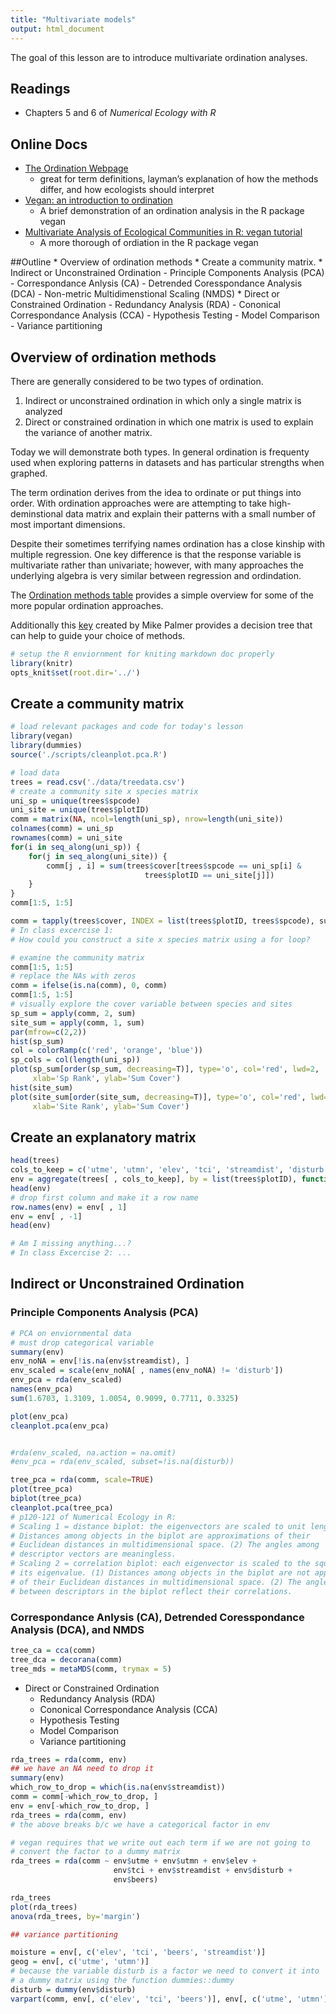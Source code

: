 ```yaml
---
title: "Multivariate models"
output: html_document
---
```


The goal of this lesson are to introduce multivariate ordination analyses.

## Readings
* Chapters 5 and 6 of *Numerical Ecology with R*

## Online Docs
* [The Ordination Webpage](http://ordination.okstate.edu/)
    - great for term definitions, layman's explanation of how the methods
    differ, and how ecologists should interpret
* [Vegan: an introduction to ordination](http://cran.r-project.org/web/packages/vegan/vignettes/intro-vegan.pdf)
    - A brief demonstration of an ordination analysis in the R package vegan
* [Multivariate Analysis of Ecological Communities in R: vegan tutorial](http://cc.oulu.fi/~jarioksa/opetus/metodi/vegantutor.pdf)
    - A more thorough  of ordiation in the R package vegan

##Outline
* Overview of ordination methods
* Create a community matrix.
* Indirect or Unconstrained Ordination
    - Principle Components Analysis (PCA)
    - Correspondance Anlysis (CA) 
    - Detrended Coresspondance Analysis (DCA)
    - Non-metric Multidimenstional Scaling (NMDS)
* Direct or Constrained Ordination
    - Redundancy Analysis (RDA)
    - Cononical Correspondance Analysis (CCA)
    - Hypothesis Testing
    - Model Comparison
    - Variance partitioning

## Overview of ordination methods

There are generally considered to be two types of ordination. 

1. Indirect or unconstrained ordination in which only a single matrix is analyzed
2. Direct or constrained ordination in which one matrix is used to explain the 
variance of another matrix. 

Today we will demonstrate both types. In general ordination is frequenty used
when exploring patterns in datasets and has particular strengths when graphed. 

The term ordination derives from the idea to ordinate or put things into order.
With ordination approaches were are attempting to take high-deminstional 
data matrix and explain their patterns with a small number of most important
dimensions.

Despite their sometimes terrifying names ordination has a close kinship with 
multiple regression. One key difference is that the response variable is 
multivariate rather than univariate; however, with many approaches the underlying
algebra is very similar between regression and ordindation.

The [Ordination methods table](http://dmcglinn.github.io/quant_methods/lessons/ordination_methods_table)
provides a simple overview for some of the more popular ordination approaches. 

Additionally this [key](http://ordination.okstate.edu/key.htm) created by Mike
Palmer provides a decision tree that can help to guide your choice of methods.

```r
# setup the R enviornment for kniting markdown doc properly
library(knitr)
opts_knit$set(root.dir='../')
```

## Create a community matrix
```r
# load relevant packages and code for today's lesson
library(vegan)
library(dummies)
source('./scripts/cleanplot.pca.R')

# load data
trees = read.csv('./data/treedata.csv')
# create a community site x species matrix
uni_sp = unique(trees$spcode)
uni_site = unique(trees$plotID)
comm = matrix(NA, ncol=length(uni_sp), nrow=length(uni_site))
colnames(comm) = uni_sp
rownames(comm) = uni_site
for(i in seq_along(uni_sp)) {
    for(j in seq_along(uni_site)) {
        comm[j , i] = sum(trees$cover[trees$spcode == uni_sp[i] &
                              trees$plotID == uni_site[j]])
    }
}
comm[1:5, 1:5]

comm = tapply(trees$cover, INDEX = list(trees$plotID, trees$spcode), sum)
# In class excercise 1:
# How could you construct a site x species matrix using a for loop?

# examine the community matrix
comm[1:5, 1:5]
# replace the NAs with zeros
comm = ifelse(is.na(comm), 0, comm)
comm[1:5, 1:5]
# visually explore the cover variable between species and sites
sp_sum = apply(comm, 2, sum)
site_sum = apply(comm, 1, sum)
par(mfrow=c(2,2))
hist(sp_sum)
col = colorRamp(c('red', 'orange', 'blue'))
sp_cols = col(length(uni_sp))
plot(sp_sum[order(sp_sum, decreasing=T)], type='o', col='red', lwd=2,
     xlab='Sp Rank', ylab='Sum Cover')
hist(site_sum)
plot(site_sum[order(site_sum, decreasing=T)], type='o', col='red', lwd=2,
     xlab='Site Rank', ylab='Sum Cover')
```

## Create an explanatory matrix
```r
head(trees)
cols_to_keep = c('utme', 'utmn', 'elev', 'tci', 'streamdist', 'disturb', 'beers')
env = aggregate(trees[ , cols_to_keep], by = list(trees$plotID), function(x) x[1])
head(env)
# drop first column and make it a row name
row.names(env) = env[ , 1]
env = env[ , -1]
head(env)

# Am I missing anything...?
# In class Excercise 2: ... 
```

## Indirect or Unconstrained Ordination
### Principle Components Analysis (PCA)
```r
# PCA on enviornmental data
# must drop categorical variable
summary(env)
env_noNA = env[!is.na(env$streamdist), ]
env_scaled = scale(env_noNA[ , names(env_noNA) != 'disturb'])
env_pca = rda(env_scaled)
names(env_pca)
sum(1.6703, 1.3109, 1.0054, 0.9099, 0.7711, 0.3325)

plot(env_pca)
cleanplot.pca(env_pca)


#rda(env_scaled, na.action = na.omit)
#env_pca = rda(env_scaled, subset=!is.na(disturb))

tree_pca = rda(comm, scale=TRUE)
plot(tree_pca)
biplot(tree_pca)
cleanplot.pca(tree_pca)
# p120-121 of Numerical Ecology in R:
# Scaling 1 = distance biplot: the eigenvectors are scaled to unit length. (1)
# Distances among objects in the biplot are approximations of their
# Euclidean distances in multidimensional space. (2) The angles among
# descriptor vectors are meaningless.
# Scaling 2 = correlation biplot: each eigenvector is scaled to the square root of
# its eigenvalue. (1) Distances among objects in the biplot are not approximations
# of their Euclidean distances in multidimensional space. (2) The angles
# between descriptors in the biplot reflect their correlations.
```

### Correspondance Anlysis (CA), Detrended Coresspondance Analysis (DCA), and NMDS

```r
tree_ca = cca(comm)
tree_dca = decorana(comm)
tree_mds = metaMDS(comm, trymax = 5)
```

* Direct or Constrained Ordination
    - Redundancy Analysis (RDA)
    - Cononical Correspondance Analysis (CCA)
    - Hypothesis Testing
    - Model Comparison
    - Variance partitioning

```r
rda_trees = rda(comm, env)
## we have an NA need to drop it
summary(env)
which_row_to_drop = which(is.na(env$streamdist))
comm = comm[-which_row_to_drop, ]
env = env[-which_row_to_drop, ]
rda_trees = rda(comm, env)
# the above breaks b/c we have a categorical factor in env 

# vegan requires that we write out each term if we are not going to 
# convert the factor to a dummy matrix 
rda_trees = rda(comm ~ env$utme + env$utmn + env$elev + 
                       env$tci + env$streamdist + env$disturb + 
                       env$beers)

rda_trees
plot(rda_trees)
anova(rda_trees, by='margin')

## variance partitioning

moisture = env[, c('elev', 'tci', 'beers', 'streamdist')]
geog = env[, c('utme', 'utmn')]
# because the variable disturb is a factor we need to convert it into 
# a dummy matrix using the function dummies::dummy
disturb = dummy(env$disturb)
varpart(comm, env[, c('elev', 'tci', 'beers')], env[, c('utme', 'utmn')], disturb)
```


